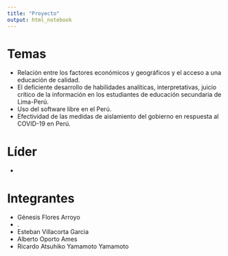 ```yaml
---
title: "Proyecto"
output: html_notebook
---
```


# Temas

- Relación entre los factores económicos y geográficos y el acceso a una educación de calidad.
- El deficiente desarrollo de habilidades analíticas, interpretativas,
  juicio crítico de la información en los estudiantes de educación secundaria de Lima-Perú.
- Uso del software libre en el Perú.
- Efectividad de las medidas de aislamiento del gobierno en respuesta al COVID-19 en Perú.

# Líder

-


# Integrantes

- Génesis Flores Arroyo
- .
- Esteban Villacorta Garcia
- Alberto Oporto Ames
- Ricardo Atsuhiko Yamamoto Yamamoto
